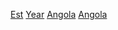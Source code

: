 [[Category:依年份劃分的安哥拉|Est]]
[[Category:安哥拉建立|Year]]
[[Category:各年非洲建立|Angola]]
[[Category:各国各年建立|Angola]]